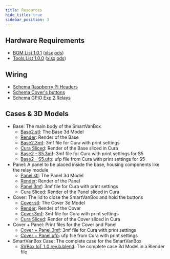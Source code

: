 ```yaml
---
title: Resources
hide_title: true
sidebar_position: 3
---
```


<!--
 FROM   @site/src/components/templates/PageHardware
 VER    1.0.3
-->





<HardwareTitle
  name={hardware_name}
  status={hardware_status} />

## Hardware Requirements

* [BOM List 1.0.1](/img/hardware/svbox_10/resources/SVBox%20BOM%20List%201.0.1.pdf)
  ([xlsx](/img/hardware/svbox_10/resources/SVBox%20BOM%20List%201.0.1.xlsx)
  [ods](/img/hardware/svbox_10/resources/SVBox%20BOM%20List%201.0.1.ods))
* [Tools List 1.0.0](/img/hardware/svbox_10/resources/SVBox%20Assembly%20Tools%201.0.0.pdf)
  ([xlsx](/img/hardware/svbox_10/resources/SVBox%20Assembly%20Tools%201.0.0.xlsx)
  [ods](/img/hardware/svbox_10/resources/SVBox%20Assembly%20Tools%201.0.0.ods))


## Wiring

* [Schema Raspberry Pi Headers](/img/hardware/svbox_10/resources/schemas/schema_raspberry_headers.png)
* [Schema Cover's buttons](/img/hardware/svbox_10/resources/schemas/schema_cover_buttons.png)
* [Schema GPIO Exp 2 Relays](/img/hardware/svbox_10/resources/schemas/schema_ioexp_relays.png)


## Cases & 3D Models

* Base: The main body of the SmartVanBox
  * [Base2.stl](/img/hardware/svbox_10/resources/cases_3d_models/SVBox%20IoT%201.0%20rev.b%20-%20Base2.stl): The Base 3d Model
  * [Render](/img/hardware/svbox_10/resources/cases_3d_models/Blender%20-%20Base.png): Render of the Base
  * [Base2.3mf](/img/hardware/svbox_10/resources/cases_3d_models/SVBox%20IoT%201.0%20rev.b%20-%20Base2.3mf): 3mf file for Cura with print settings
  * [Cura Sliced](/img/hardware/svbox_10/resources/cases_3d_models/Cura%20Sliced%20-%20Base.png): Render of the Base sliced in Cura
  * [Base2 - S5.3mf](/img/hardware/svbox_10/resources/cases_3d_models/SVBox%20IoT%201.0%20rev.b%20-%20Base2%20-%20S5.3mf): 3mf file for Cura with print settings for S5
  * [Base2 - S5.ufp](/img/hardware/svbox_10/resources/cases_3d_models/SVBox%20IoT%201.0%20rev.b%20-%20Base2%20-%20S5.ufp): ufp file from Cura with print settings for S5
* Panel: A panel to be placed inside the base, housing components like the relay module
  * [Panel.stl](/img/hardware/svbox_10/resources/cases_3d_models/SVBox%20IoT%201.0%20rev.b%20-%20Panel.stl): The Panel 3d Model
  * [Render](/img/hardware/svbox_10/resources/cases_3d_models/Blender%20-%20Panel.png): Render of the Panel
  * [Panel.3mf](/img/hardware/svbox_10/resources/cases_3d_models/SVBox%20IoT%201.0%20rev.b%20-%20Panel.3mf): 3mf file for Cura with print settings
  * [Cura Sliced](/img/hardware/svbox_10/resources/cases_3d_models/Cura%20Sliced%20-%20Panel.png): Render of the Panel sliced in Cura
* Cover: The lid to close the SmartVanBox and hold the buttons
  * [Cover.stl](/img/hardware/svbox_10/resources/cases_3d_models/SVBox%20IoT%201.0%20rev.b%20-%20Cover.stl): The Cover 3d Model
  * [Render](/img/hardware/svbox_10/resources/cases_3d_models/Blender%20-%20Cover.png): Render of the Cover
  * [Cover.3mf](/img/hardware/svbox_10/resources/cases_3d_models/SVBox%20IoT%201.0%20rev.b%20-%20Cover.3mf): 3mf file for Cura with print settings
  * [Cura Sliced](/img/hardware/svbox_10/resources/cases_3d_models/Cura%20Sliced%20-%20Cover.png): Render of the Cover sliced in Cura
* Cover + Panel: Print files for the Cover and Panel
  * [Cover + Panel.3mf](/img/hardware/svbox_10/resources/cases_3d_models/SVBox%20IoT%201.0%20rev.b%20-%20Cover%20+%20Panel.3mf): 3mf file for Cura with print settings
  * [Cover + Panel.ufp](/img/hardware/svbox_10/resources/cases_3d_models/SVBox%20IoT%201.0%20rev.b%20-%20Cover%20+%20Panel.ufp): ufp file from Cura with print settings
* SmartVanBox Case: The complete case for the SmartVanBox
  * [SVBox IoT 1.0 rev.b.blend](/img/hardware/svbox_10/resources/cases_3d_models/SVBox%20IoT%201.0%20rev.b.blend): The complete case 3d Model in a Blender file

